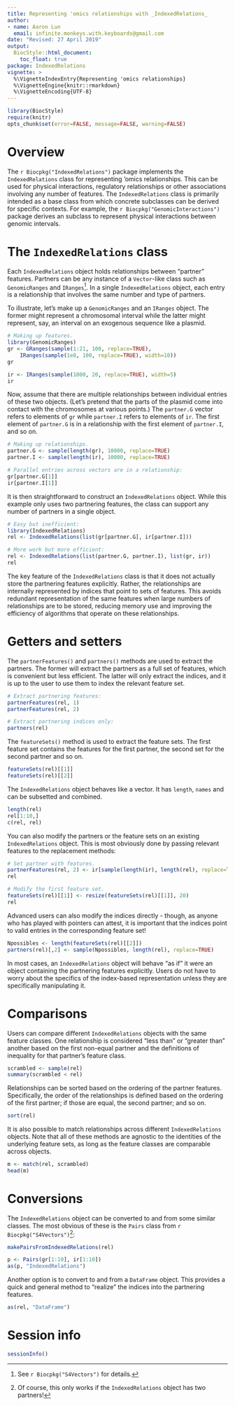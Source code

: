 ```yaml
---
title: Representing 'omics relationships with _IndexedRelations_
author:
- name: Aaron Lun
  email: infinite.monkeys.with.keyboards@gmail.com
date: "Revised: 27 April 2019"
output:
  BiocStyle::html_document:
    toc_float: true
package: IndexedRelations
vignette: >
  %\VignetteIndexEntry{Representing 'omics relationships} 
  %\VignetteEngine{knitr::rmarkdown}
  %\VignetteEncoding{UTF-8}    
---
```


```r
library(BiocStyle)
require(knitr)
opts_chunk$set(error=FALSE, message=FALSE, warning=FALSE)
```

# Overview

The `r Biocpkg("IndexedRelations")` package implements the `IndexedRelations` class for representing 'omics relationships.
This can be used for physical interactions, regulatory relationships or other associations involving any number of features.
The `IndexedRelations` class is primarily intended as a base class from which concrete subclasses can be derived for specific contexts.
For example, the `r Biocpkg("GenomicInteractions")` package derives an subclass to represent physical interactions between genomic intervals.

# The `IndexedRelations` class

Each `IndexedRelations` object holds relationships between "partner" features.
Partners can be any instance of a `Vector`-like class such as `GenomicRanges` and `IRanges`^[See `r Biocpkg("S4Vectors")` for details.].
In a single `IndexedRelations` object, each entry is a relationship that involves the same number and type of partners.

To illustrate, let's make up a `GenomicRanges` and an `IRanges` object.
The former might represent a chromosomal interval while the latter might represent, say, an interval on an exogenous sequence like a plasmid.

```r
# Making up features.
library(GenomicRanges)
gr <- GRanges(sample(1:21, 100, replace=TRUE),
    IRanges(sample(1e8, 100, replace=TRUE), width=10))
gr

ir <- IRanges(sample(1000, 20, replace=TRUE), width=5)
ir
```

Now, assume that there are multiple relationships between individual entries of these two objects.
(Let's pretend that the parts of the plasmid come into contact with the chromosomes at various points.)
The `partner.G` vector refers to elements of `gr` while `partner.I` refers to elements of `ir`.
The first element of `partner.G` is in a relationship with the first element of `partner.I`, and so on.

```r
# Making up relationships.
partner.G <- sample(length(gr), 10000, replace=TRUE)
partner.I <- sample(length(ir), 10000, replace=TRUE)

# Parallel entries across vectors are in a relationship:
gr[partner.G[1]]
ir[partner.I[1]]
```

It is then straightforward to construct an `IndexedRelations` object.
While this example only uses two partnering features, the class can support any number of partners in a single object.

```r
# Easy but inefficient:
library(IndexedRelations)
rel <- IndexedRelations(list(gr[partner.G], ir[partner.I]))

# More work but more efficient:
rel <- IndexedRelations(list(partner.G, partner.I), list(gr, ir))
rel
```

The key feature of the `IndexedRelations` class is that it does not actually store the partnering features explicitly.
Rather, the relationships are internally represented by indices that point to sets of features.
This avoids redundant representation of the same features when large numbers of relationships are to be stored,
reducing memory use and improving the efficiency of algorithms that operate on these relationships.

# Getters and setters

The `partnerFeatures()` and `partners()` methods are used to extract the partners.
The former will extract the partners as a full set of features, which is convenient but less efficient.
The latter will only extract the indices, and it is up to the user to use them to index the relevant feature set.

```r
# Extract partnering features:
partnerFeatures(rel, 1)
partnerFeatures(rel, 2)

# Extract partnering indices only:
partners(rel)
```

The `featureSets()` method is used to extract the feature sets.
The first feature set contains the features for the first partner,
the second set for the second partner and so on.

```r
featureSets(rel)[[1]]
featureSets(rel)[[2]]
```

The `IndexedRelations` object behaves like a vector.
It has `length`, `names` and can be subsetted and combined.

```r
length(rel)
rel[1:10,]
c(rel, rel)
```

You can also modify the partners or the feature sets on an existing `IndexedRelations` object.
This is most obviously done by passing relevant features to the replacement methods:

```r
# Set partner with features.
partnerFeatures(rel, 2) <- ir[sample(length(ir), length(rel), replace=TRUE)]
rel

# Modify the first feature set.
featureSets(rel)[[1]] <- resize(featureSets(rel)[[1]], 20)
rel
```

Advanced users can also modify the indices directly -
though, as anyone who has played with pointers can attest, it is important that the indices point to valid entries in the corresponding feature set!

```r
Npossibles <- length(featureSets(rel)[[2]])
partners(rel)[,2] <- sample(Npossibles, length(rel), replace=TRUE)
```

In most cases, an `IndexedRelations` object will behave "as if" it were an object containing the partnering features explicitly.
Users do not have to worry about the specifics of the index-based representation unless they are specifically manipulating it.

# Comparisons

Users can compare different `IndexedRelations` objects with the same feature classes.
One relationship is considered "less than" or "greater than" another based on the first non-equal partner and the definitions of inequality for that partner's feature class.

```r
scrambled <- sample(rel)
summary(scrambled < rel)
```

Relationships can be sorted based on the ordering of the partner features.
Specifically, the order of the relationships is defined based on the ordering of the first partner;
if those are equal, the second partner; and so on.

```r
sort(rel)
```

It is also possible to match relationships across different `IndexedRelations` objects.
Note that all of these methods are agnostic to the identities of the underlying feature sets, as long as the feature classes are comparable across objects.

```r
m <- match(rel, scrambled)
head(m)
```

# Conversions

The `IndexedRelations` object can be converted to and from some similar classes.
The most obvious of these is the `Pairs` class from `r Biocpkg("S4Vectors")`^[Of course, this only works if the `IndexedRelations` object has two partners!]:

```r
makePairsFromIndexedRelations(rel)

p <- Pairs(gr[1:10], ir[1:10])
as(p, "IndexedRelations")
```

Another option is to convert to and from a `DataFrame` object.
This provides a quick and general method to "realize" the indices into the partnering features.

```r
as(rel, "DataFrame")
```

# Session info

```r
sessionInfo()
```
